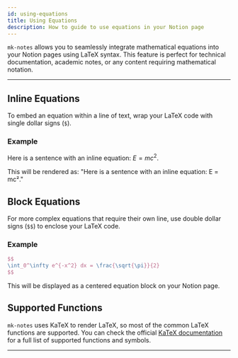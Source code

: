 ```yaml
---
id: using-equations
title: Using Equations
description: How to guide to use equations in your Notion page
---
```


`mk-notes` allows you to seamlessly integrate mathematical equations into your Notion pages using LaTeX syntax. This feature is perfect for technical documentation, academic notes, or any content requiring mathematical notation.

---

## Inline Equations

To embed an equation within a line of text, wrap your LaTeX code with single dollar signs (`$`).

### Example

Here is a sentence with an inline equation: $E = mc^2$.

This will be rendered as: "Here is a sentence with an inline equation: E = mc²."

## Block Equations

For more complex equations that require their own line, use double dollar signs (`$$`) to enclose your LaTeX code.

### Example

```latex
$$
\int_0^\infty e^{-x^2} dx = \frac{\sqrt{\pi}}{2}
$$
```

This will be displayed as a centered equation block on your Notion page.

## Supported Functions

`mk-notes` uses KaTeX to render LaTeX, so most of the common LaTeX functions are supported. You can check the official [KaTeX documentation](https://katex.org/docs/supported.html) for a full list of supported functions and symbols.

---
